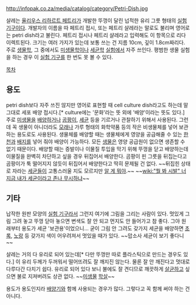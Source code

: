 http://infopak.co.za/media/catalog/category/Petri-Dish.jpg

샬레는 [[율리우스 리하르트 페트리]]가 개발한 뚜껑이 달린 넙적한 유리 그릇 형태의 [[실험 기구]]이다. 개발자의 이름을 따 페트리 접시, 또는 페트리 샬레라는 말로도 불리며 영어로는 petri dish라고 불린다. 페트리 접시나 페트리 샬레라고 입력해도 이 항목으로 리다이렉트된다. 크기는 여러 가지가 있는데 보통 쓰는 건 지름 10cm, 깊이 1.8cm짜리다. 주로 [[생물학]], 그 중에서도 [[미생물학]]이나 [[세균학]] [[실험]]에서 자주 쓰인다. 평범한 생물 실험을 하는 경우 이 [[실험 기구]]를 한 번도 못 볼 수 있다.

[[목차]]

== 용도 ==

petri dish보다 자주 쓰진 않지만 영어로 표현할 때 cell culture dish라고도 하는데 말 그대로 세포 배양 접시다.[* culture에는 '문화'라는 뜻 외에 '배양'이라는 뜻도 있다.] 주로 [[미생물]]을 [[배양]]하거나 [[곰팡이]], [[세균]] 등을 기르거나 관찰하기 위해서 사용된다. 그런데 꼭 생물이 아니더라도 [[모래]]나 가루 형태의 화학약품 등의 작은 비생물체를 넣어 보관하는 용도로도 사용된다. 생물체를 배양할 때는 생물체에게 영양을 공급해줄 수 있는 [[한천]]과 [[배지]]를 넣어 줘야 배양이 가능하다. 모든 [[생물]]은 영양 공급원이 없으면 생존할 수 없기 때문이다. 배양할 때는 증발이나 이물질 투입을 막기 위해 뚜껑을 닫고 배양하는데 이물질을 완벽히 차단하고 싶을 경우 뒤집어서 배양한다. 곰팡이 핀 그릇을 뒤집는다고 곰팡이가 툭 떨어지지 않듯이 뒤집어서 배양한다고 딱히 문제될 건 없다. ~~뒤집힌 상태로 자라는 [[세균]]들이 고통스러울 지도 모르지만 [[알 게 뭐야]].~~ ~~[[wiki:"뭘 봐 시발" 너 지금 내가 세균이라고 존나 무시하냐]]~~

== 기타 ==

납작한 원판 모양의 [[실험 기구]]라서 그런지 여기에 그림을 그리는 사람이 있다. 멋있게 그림 그려 놓고 뚜껑 닫아 놓으면 변색도 잘 안 되고 먼지도 안 들어가고 참 좋다. 그야 원래부터 용도가 세균 '보관용'이었으니... 굳이 그림 안 그려도 갖가지 세균을 배양하면 [[초록]], [[노랑]] 등 갖가지 색이 어우려져서 멋있을 때가 있다. ~~맙소사 세균이 보기 좋다니~~

샬레는 거의 다 유리로 되어 있는데[* 다만 뚜껑만 따로 플라스틱으로 만드는 경우도 있다.] 이 유리 두께가 두꺼워서 떨어뜨려도 잘 깨지진 않는다. 물론 잘 안 깨진다고 멋대로 다루다간 다치기 쉽다. 유리로 되어 있다 보니 불에도 잘 견디므로 깨끗하게 [[살균]]하고 싶으면 불로 지져버려도 상관 없다. ~~[[미생물]] [[학살]]~~

용도가 용도인지라 [[배양기]]와 함께 사용되는 경우가 많다. 그렇다고 꼭 함께 써야 하는 건 아니다.
